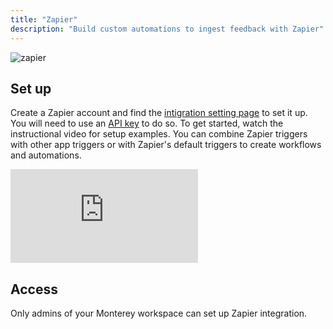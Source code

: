 ```yaml
---
title: "Zapier"
description: "Build custom automations to ingest feedback with Zapier"
---
```

![zapier](/images/zapier.png)
 

## Set up

Create a Zapier account and find the [intigration setting page](../https://app.monterey.ai/w/cl5b6pdc45011ebfde64e4qkf/settings/integrations/) to set it up. You will need to use an [API key](../https://app.monterey.ai/w/clfwzomuy0002l91nmtfatmea/settings/api/) to do so. To get started, watch the instructional video for setup examples. You can combine Zapier triggers with other app triggers or with Zapier's default triggers to create workflows and automations. 

<div style={{ position: "relative", overflow: "hidden", width: "100%", paddingTop: "56.25%" }}>
<iframe style={{ position: "absolute", top: "0", left: "0", bottom: "0", right: "0", width: "100%", height: "100%" }} src="https://www.loom.com/embed/4e03d851f0cd4f8798ad5ed3be789238" frameborder="0" webkitallowfullscreen mozallowfullscreen allowfullscreen></iframe>
</div>


## Access

Only admins of your Monterey workspace can set up Zapier integration. 



